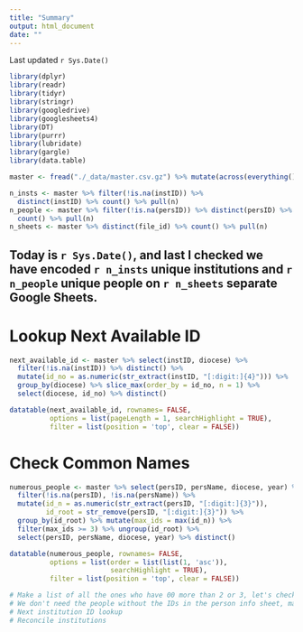 ```yaml
---
title: "Summary"
output: html_document
date: ""
---
```


<style type="text/css" rel="stylesheet">
  d-title {
      display: none;
    }
</style>

Last updated `r Sys.Date()`

```r
library(dplyr)
library(readr)
library(tidyr)
library(stringr)
library(googledrive)
library(googlesheets4)
library(DT)
library(purrr)
library(lubridate)
library(gargle)
library(data.table)

master <- fread("./_data/master.csv.gz") %>% mutate(across(everything(), as.character)) %>% mutate_all(list(~na_if(.,"")))
```

```r
n_insts <- master %>% filter(!is.na(instID)) %>% 
  distinct(instID) %>% count() %>% pull(n)
n_people <- master %>% filter(!is.na(persID)) %>% distinct(persID) %>% 
  count() %>% pull(n)
n_sheets <- master %>% distinct(file_id) %>% count() %>% pull(n)
```

## Today is `r Sys.Date()`, and last I checked we have encoded **`r n_insts`** unique institutions and **`r n_people`** unique people on **`r n_sheets`** separate Google Sheets. 

# Lookup Next Available ID
```r
next_available_id <- master %>% select(instID, diocese) %>% 
  filter(!is.na(instID)) %>% distinct() %>% 
  mutate(id_no = as.numeric(str_extract(instID, "[:digit:]{4}"))) %>%
  group_by(diocese) %>% slice_max(order_by = id_no, n = 1) %>%
  select(diocese, id_no) %>% distinct()

datatable(next_available_id, rownames= FALSE,
          options = list(pageLength = 1, searchHighlight = TRUE),
          filter = list(position = 'top', clear = FALSE))
```

# Check Common Names
```r
numerous_people <- master %>% select(persID, persName, diocese, year) %>% 
  filter(!is.na(persID), !is.na(persName)) %>%
  mutate(id_n = as.numeric(str_extract(persID, "[:digit:]{3}")),
         id_root = str_remove(persID, "[:digit:]{3}")) %>%
  group_by(id_root) %>% mutate(max_ids = max(id_n)) %>%
  filter(max_ids >= 3) %>% ungroup(id_root) %>%
  select(persID, persName, diocese, year) %>% distinct()

datatable(numerous_people, rownames= FALSE,
          options = list(order = list(list(1, 'asc')), 
                         searchHighlight = TRUE),
          filter = list(position = 'top', clear = FALSE))

# Make a list of all the ones who have 00 more than 2 or 3, let's check if they're the same
# We don't need the people without the IDs in the person info sheet, maybe they get their own
# Next institution ID lookup
# Reconcile institutions

```


